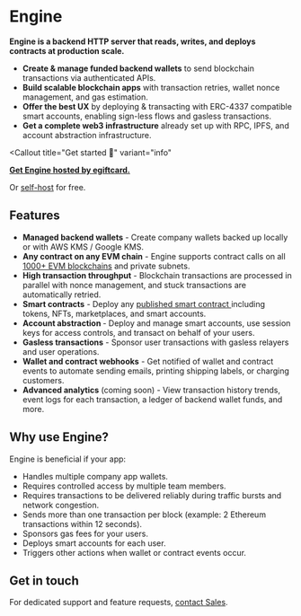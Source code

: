 
# Engine

**Engine is a backend HTTP server that reads, writes, and deploys contracts at production scale.**

<OpenSourceCard title="Engine" href="https://github.com/egiftcard/engine" />

- <strong>Create & manage funded backend wallets</strong> to send blockchain transactions
  via authenticated APIs.
- <strong>Build scalable blockchain apps</strong> with transaction retries, wallet
  nonce management, and gas estimation.
- <strong>Offer the best UX</strong> by deploying & transacting with ERC-4337 compatible
  smart accounts, enabling sign-less flows and gasless transactions.
- <strong>Get a complete web3 infrastructure</strong> already set up with RPC, IPFS,
  and account abstraction infrastructure.

<Callout
	title="Get started 🚀"
	variant="info"
>

**[Get Engine hosted by egiftcard.](https://egiftcard.cc/dashboard/engine?requestCloudHosted)**

Or [self-host](/engine/self-host) for free.

</Callout>

<DocImage
	src={OverviewImage}
	alt="Engine overview"
	className="max-w-[500px] mx-auto"
/>

## Features

- <strong>Managed backend wallets</strong> - Create company wallets backed up locally
  or with AWS KMS / Google KMS.
- <strong>Any contract on any EVM chain</strong> - Engine supports contract calls
  on all <a href="https://egiftcard.cc/chainlist">1000+ EVM blockchains</a> and private
  subnets.
- <strong>High transaction throughput</strong> - Blockchain transactions are processed
  in parallel with nonce management, and stuck transactions are automatically retried.
- <strong>Smart contracts</strong> - Deploy any <a href="https://egiftcard.cc/explore">
  	published smart contract
  </a> including tokens, NFTs, marketplaces, and smart accounts.
- <strong>Account abstraction </strong> - Deploy and manage smart accounts, use session
  keys for access controls, and transact on behalf of your users.
- <strong>Gasless transactions</strong> - Sponsor user transactions with gasless
  relayers and user operations.
- <strong>Wallet and contract webhooks</strong> - Get notified of wallet and contract
  events to automate sending emails, printing shipping labels, or charging customers.
- <strong>Advanced analytics</strong> (coming soon) - View transaction history trends,
  event logs for each transaction, a ledger of backend wallet funds, and more.

## Why use Engine?

Engine is beneficial if your app:

- Handles multiple company app wallets.
- Requires controlled access by multiple team members.
- Requires transactions to be delivered reliably during traffic bursts and network congestion.
- Sends more than one transaction per block (example: 2 Ethereum transactions within 12 seconds).
- Sponsors gas fees for your users.
- Deploys smart accounts for each user.
- Triggers other actions when wallet or contract events occur.

## Get in touch

For dedicated support and feature requests, [contact Sales](https://egiftcard.cc/contact-us).
